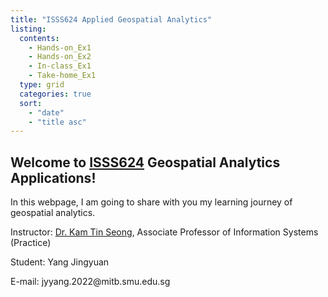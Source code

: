 ```yaml
---
title: "ISSS624 Applied Geospatial Analytics"
listing: 
  contents: 
    - Hands-on_Ex1
    - Hands-on_Ex2
    - In-class_Ex1
    - Take-home_Ex1
  type: grid
  categories: true
  sort: 
    - "date"
    - "title asc"
---
```


## Welcome to [ISSS624](https://isss624-ay2022-23nov.netlify.app/) Geospatial Analytics Applications!

In this webpage, I am going to share with you my learning journey of geospatial analytics.

Instructor: [Dr. Kam Tin Seong](https://faculty.smu.edu.sg/profile/kam-tin-seong-486), Associate Professor of Information Systems (Practice)

Student: Yang Jingyuan

E-mail: jyyang.2022\@mitb.smu.edu.sg
